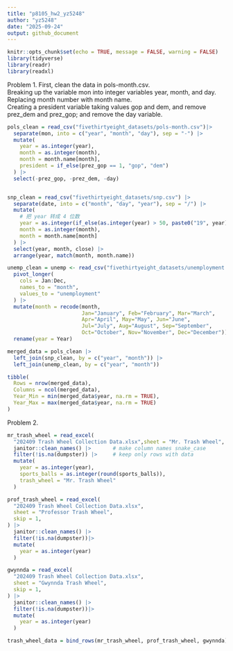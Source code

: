 ```yaml
---
title: "p8105_hw2_yz5248"
author: "yz5248"
date: "2025-09-24"
output: github_document
---
```


```r
knitr::opts_chunk$set(echo = TRUE, message = FALSE, warning = FALSE)
library(tidyverse)
library(readr)
library(readxl)
```

Problem 1. 
First, clean the data in pols-month.csv.  
Breaking up the variable mon into integer variables year, month, and day.  
Replacing month number with month name.  
Creating a president variable taking values gop and dem, and remove prez_dem and prez_gop; and remove the day variable.
```r
pols_clean = read_csv("fivethirtyeight_datasets/pols-month.csv")|>
  separate(mon, into = c("year", "month", "day"), sep = "-") |>
  mutate(
    year = as.integer(year),
    month = as.integer(month),
    month = month.name[month],
    president = if_else(prez_gop == 1, "gop", "dem")
  ) |>
  select(-prez_gop, -prez_dem, -day)



```


```r

snp_clean = read_csv("fivethirtyeight_datasets/snp.csv") |>
  separate(date, into = c("month", "day", "year"), sep = "/") |> 
  mutate(
    # 把 year 转成 4 位数
    year = as.integer(if_else(as.integer(year) > 50, paste0("19", year), paste0("20", year))),
    month = as.integer(month),
    month = month.name[month]
  ) |>
  select(year, month, close) |>
  arrange(year, match(month, month.name))

```

```r
unemp_clean = unemp <- read_csv("fivethirtyeight_datasets/unemployment.csv")|>
  pivot_longer(
    cols = Jan:Dec,
    names_to = "month",
    values_to = "unemployment"
  ) |>
  mutate(month = recode(month,
                        Jan="January", Feb="February", Mar="March",
                        Apr="April", May="May", Jun="June",
                        Jul="July", Aug="August", Sep="September",
                        Oct="October", Nov="November", Dec="December")) |>
  rename(year = Year)


```

```r
merged_data = pols_clean |>
  left_join(snp_clean, by = c("year", "month")) |>
  left_join(unemp_clean, by = c("year", "month"))

tibble(
  Rows = nrow(merged_data),
  Columns = ncol(merged_data),
  Year_Min = min(merged_data$year, na.rm = TRUE),
  Year_Max = max(merged_data$year, na.rm = TRUE)
)

```


Problem 2. 

```r
mr_trash_wheel = read_excel(
  "202409 Trash Wheel Collection Data.xlsx",sheet = "Mr. Trash Wheel", skip = 1) |>
  janitor::clean_names() |>       # make column names snake_case
  filter(!is.na(dumpster)) |>     # keep only rows with data
  mutate(
    year = as.integer(year),
    sports_balls = as.integer(round(sports_balls)),
    trash_wheel = "Mr. Trash Wheel"
  )

```

```r
prof_trash_wheel = read_excel(
  "202409 Trash Wheel Collection Data.xlsx",
  sheet = "Professor Trash Wheel",
  skip = 1,
) |>
  janitor::clean_names() |>
  filter(!is.na(dumpster))|>
  mutate(
    year = as.integer(year)
  )

gwynnda = read_excel(
  "202409 Trash Wheel Collection Data.xlsx",
  sheet = "Gwynnda Trash Wheel",
  skip = 1,
) |>
  janitor::clean_names() |>
  filter(!is.na(dumpster))|>
  mutate(
    year = as.integer(year)
  )

trash_wheel_data = bind_rows(mr_trash_wheel, prof_trash_wheel, gwynnda)
```



